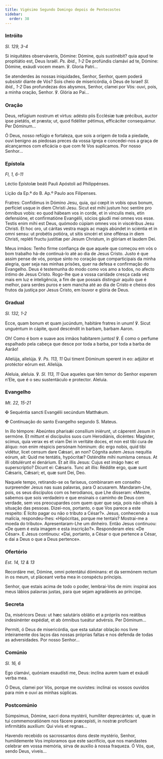 ```yaml
---
title: Vigésimo Segundo Domingo depois de Pentecostes
sidebar:
  order: 38
---
```


### Intróito

<em>Sl. 129, 3-4</em>

<div class="side-by-side not-content">

Si iniquitátes observáveris, Dómine: Dómine, quis sustinébit? quia apud te propitiátio est, Deus Israël. <em>Ps. ibid., 1-2</em> De profúndis clamávi ad te, Dómine: Dómine, exáudi vocem meam. ℣. Gloria Patri...

Se atenderdes às nossas iniquidades, Senhor, Senhor, quem poderá subsistir diante de Vós? Sois cheio de misericórdia, ó Deus de Israel! <em>Sl. ibid., 1-2</em> Das profundezas dos abysmos, Senhor, clamei por Vós: ouvi, pois, a minha oração, Senhor. ℣. Glória ao Pai...

</div>

### Oração

<div class="side-by-side not-content">

Deus, refúgium nostrum et virtus: adésto piis Ecclésiæ tuæ précibus, auctor ipse pietátis, et præsta; ut, quod fidéliter pétimus, efficáciter consequámur. Per Dóminum...

Ó Deus, nosso refúgio e fortaleza, que sois a origem de toda a piedade, ouvi benigno as piedosas preces da vossa Igreja e concedei-nos a graça de alcançarmos com eficácia o que com fé Vos suplicamos. Por nosso Senhor...

</div>

### Epístola

<em>Fl, 1, 6-11</em>

<div class="side-by-side not-content">

Léctio Epístolæ beáti Pauli Apóstoli ad Philippénses.

Lição da Ep.ª do B. Ap.º Paulo aos Filipenses.

Fratres: Confídimus in Dómino Jesu, quia, qui cœpit in vobis opus bonum, perfíciet usque in diem Christi Jesu. Sicut est mihi justum hoc sentíre pro ómnibus vobis: eo quod hábeam vos in corde, et in vínculis meis, etin defensióne, et confirmatióne Evangélii, sócios gáudii mei omnes vos esse. Testis enim mihi est Deus, quómodo cúpiam omnes vos in viscéribus Jesu Christi. Et hoc oro, ut cáritas vestra magis ac magis abúndet in sciéntia et in omni sensu: ut probétis potióra, ut sitis sincéri et sine offénsa in diem Christi, repléti fructu justítiæ per Jesum Christum, in glóriam et laudem Dei.

Meus irmãos: Tenho firme confiança de que aquele que começou em vós o bom trabalho há-de continuá-lo até ao dia de Jesus Cristo. Justo é que assim pense de vós, porque sinto no coração que comparticipais da minha alegria, quer seja nas minhas prisões, quer na defesa e confirmação do Evangelho. Deus é testemunha do modo como vos amo a todos, no afecto íntimo de Jesus Cristo. Rogo-lhe que a vossa caridade cresça cada vez mais em luz e inteligência, a fim de que possais distinguir aquilo que é melhor, para serdes puros e sem mancha até ao dia de Cristo e cheios dos frutos da justiça por Jesus Cristo, em louvor e glória de Deus.

</div>

### Gradual

<em>Sl. 132, 1-2</em>

<div class="side-by-side not-content">

Ecce, quam bonum et quam jucúndum, habitáre fratres in unum! ℣. Sicut unguéntum in cápite, quod descéndit in barbam, barbam Aaron.

Oh! Como é bom e suave aos irmãos habitarem juntos! ℣. É como o perfume espalhado pela cabeça que desce por toda a barba, por toda a barba de Aarão!

Allelúja, allelúja. ℣. <em>Ps. 113, 11</em> Qui timent Dóminum sperent in eo: adjútor et protéctor eórum est. Allelúja.

Aleluia, aleluia. ℣. <em>Sl. 113, 11</em> Que aqueles que têm temor do Senhor esperem n’Ele, que é o seu sustentáculo e protector. Aleluia.

</div>

### Evangelho

<em>Mt. 22, 15-21</em>

<div class="side-by-side not-content">

<span class="cross text-red-500">✠</span> Sequéntia sancti Evangélii secúndum Matthǽum.

<span class="cross text-red-500">✠</span> Continuação do santo Evangelho segundo
S. Mateus.

In illo témpore: Abeúntes pharisǽi consílium iniérunt, ut cáperent Jesum in sermóne. Et mittunt ei discípulos suos cum Herodiánis, dicéntes: Magíster, scimus, quia verax es et viam Dei in veritáte doces, et non est tibi cura de áliquo: non enim réspicis persónam hóminum: dic ergo nobis, quid tibi vidétur, licet censum dare Cǽsari, an non? Cógnita autem Jesus nequítia eórum, ait: Quid me tentátis, hypócritæ? Osténdite mihi numísma census. At illi obtulérunt ei denárium. Et ait illis Jesus: Cujus est imágo hæc et superscríptio? Dicunt ei: Cǽsaris. Tunc ait illis: Réddite ergo, quæ sunt Cǽsaris, Cǽsari; et, quæ sunt Dei, Deo.

Naquele tempo, retirando-se os fariseus, combinaram em conselho surpreender Jesus nas suas palavras, para O acusarem. Mandaram-Lhe, pois, os seus discípulos com os herodianos, que Lhe disseram: «Mestre, sabemos que sois verdadeiro e que ensinais o caminho de Deus com verdade, sem vos preocupardes com quem quer que seja, pois não olhais à situação das pessoas. Dizei-nos, portanto, o que Vos parece a este respeito: É lícito pagar ou não o tributo a César?». Jesus, conhecendo a sua malícia, respondeu-lhes: «Hipócritas, porque me tentais? Mostrai-me a moeda do tributo». Apresentaram-Lhe um dinheiro. Então Jesus continuou: «De quem é esta imagem e esta inscrição?». Responderam eles: «De César». E Jesus continuou: «Dai, portanto, a César o que pertence a César, e dai a Deus o que a Deus pertence».

</div>

### Ofertório

<em>Est. 14, 12 & 13</em>

<div class="side-by-side not-content">

Recordáre mei, Dómine, omni potentátui dóminans: et da sermónem rectum in os meum, ut pláceant verba mea in conspéctu príncipis.

Senhor, que estais acima de todo o poder, lembrai-Vos de mim: inspirai aos meus lábios palavras justas, para que sejam agradáveis ao príncipe.

</div>

### Secreta

<div class="side-by-side not-content">

Da, miséricors Deus: ut hæc salutáris oblátio et a própriis nos reátibus indesinénter expédiat, et ab ómnibus tueátur advérsis. Per Dóminum...

Permiti, ó Deus de misericórdia, que esta salutar oblação nos livre inteiramente dos laços das nossas próprias faltas e nos defenda de todas as adversidades. Por nosso Senhor...

</div>

### Comúnio

<em>Sl. 16, 6</em>

<div class="side-by-side not-content">

Ego clamávi, quóniam exaudísti me, Deus: inclína aurem tuam et exáudi verba mea.

Ó Deus, clamei por Vós, porque me ouvistes: inclinai os vossos ouvidos para mim e ouvi as minhas súplicas.

</div>

### Postcomúnio

<div class="side-by-side not-content">

Súmpsimus, Dómine, sacri dona mystérii, humíliter deprecántes: ut, quæ in tui commemoratiónem nos fácere præcepísti, in nostræ profíciant infirmitátis auxílium: Qui vivis et regnas...

Havendo recebido os sacrossantos dons deste mystério, Senhor, humildemente Vos imploramos que este sacrifício, que nos mandastes celebrar em vossa memória, sirva de auxílio à nossa fraqueza. Ó Vós, que, sendo Deus, viveis...

</div>
